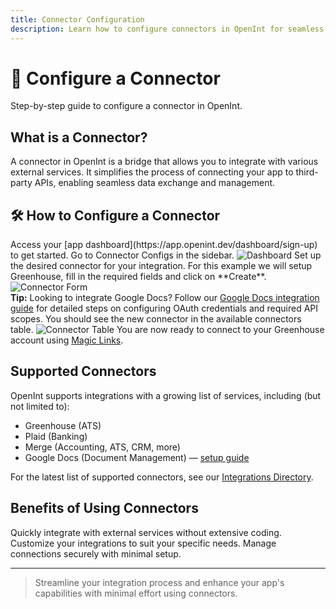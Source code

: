 ```yaml
---
title: Connector Configuration
description: Learn how to configure connectors in OpenInt for seamless integration.
---
```


# 🔌 Configure a Connector

Step-by-step guide to configure a connector in OpenInt.

## What is a Connector?

A connector in OpenInt is a bridge that allows you to integrate with various external services. It simplifies the process of connecting your app to third-party APIs, enabling seamless data exchange and management.

## 🛠️ How to Configure a Connector

<Steps>
  <Step title="Sign Up or Log In">
    Access your [app dashboard](https://app.openint.dev/dashboard/sign-up) to
    get started.
  </Step>
  <Step title="Access Connector Configs">
    Go to Connector Configs in the sidebar.
    <Frame>
      <img src="/images/dashboard.png" alt="Dashboard" />
    </Frame>
  </Step>
  <Step title="Configure a Connector">
    Set up the desired connector for your integration. For this example we will
    setup Greenhouse, fill in the required fields and click on **Create**.
    <Frame>
      <img src="/images/connector-form.png" alt="Connector Form" />
    </Frame>
    <br/>
    <Alert type="info">
      <strong>Tip:</strong> Looking to integrate Google Docs? Follow our <a href="/docs/connect/google-docs.mdx">Google Docs integration guide</a> for detailed steps on configuring OAuth credentials and required API scopes.
    </Alert>
  </Step>
  <Step title="Verify Connector">
    You should see the new connector in the available connectors table.
    <Frame>
      <img src="/images/saved-connector.png" alt="Connector Table" />
    </Frame>
  </Step>
  <Step title="Ready to Connect!">
    You are now ready to connect to your Greenhouse account using <a href="/core-concepts/magic-link">Magic Links</a>.
  </Step>
</Steps>

## Supported Connectors

OpenInt supports integrations with a growing list of services, including (but not limited to):

- Greenhouse (ATS)
- Plaid (Banking)
- Merge (Accounting, ATS, CRM, more)
- Google Docs (Document Management) — <a href="/docs/connect/google-docs.mdx">setup guide</a>

For the latest list of supported connectors, see our [Integrations Directory](/docs/quickstart-v0/integrations.mdx).

## Benefits of Using Connectors

<CardGroup>
  <Card title="Efficiency" icon="rocket">
    Quickly integrate with external services without extensive coding.
  </Card>
  <Card title="Flexibility" icon="bolt">
    Customize your integrations to suit your specific needs.
  </Card>
  <Card title="Security" icon="lock">
    Manage connections securely with minimal setup.
  </Card>
</CardGroup>

---

> Streamline your integration process and enhance your app's capabilities with minimal effort using connectors.
